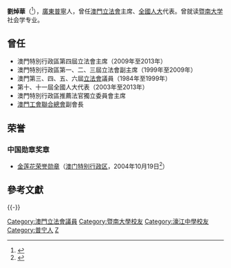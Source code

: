 {{Refimprove |time=2009-11-04T09:24:30+00:00 }}
{{prosetimeline|time=2009-08-20T00:53:04+00:00}}
{{Infobox_officeholder
| name = 劉焯華<br>Lau Cheok Va
| image name = Lau Cheok Va.JPG
| sex = 男 
| office =  [[澳門立法會|澳門立法會]]主席
| term_start = 2009年10月16日
| term_end = 2013年10月15日
| predecessor = [[曹其真|曹其真]]
| successor = [[賀一誠|賀一誠]]
| office2 =  [[澳門立法會|澳門立法會]]議員
| term_start2 = 1999年10月12日
| term_end2 = 2013年10月15日
| different name =
| Native place = 
| date of birth ={{birth date and age|1945|2|3}}
| date of death =
| place of birth ={{MAC-1935}}
| nationality = {{CHN-MAC}}
| place of death = 
| religion = 
| educate =
| past = 
*澳門第3—6屆[[澳門立法會_(葡屬澳門)|立法會]]議員  (1984年至1999年)
*澳門第1—3屆[[澳門立法會|澳門立法會]]議員  (1999年至2013年)
| award =金蓮花勳章
}}
'''劉焯華'''{{GML}}{{GLM}}（{{bd|1945年|2月3日|||L劉}}<ref>{{cite journal|journal=澳門行政暨公職局|date=2009年7月15日|title=第四屆立法會選舉候選名單總表|url=http://www.eal.gov.mo/2009/news/20090715.pdf|deadurl=yes|archiveurl=https://web.archive.org/web/20090806210614/http://www.eal.gov.mo/2009/news/20090715.pdf|archivedate=2009年8月6日|access-date=2009年10月16日}}</ref>），[[廣東|廣東]][[普寧|普寧]]人，曾任[[澳門特別行政區立法會|澳門立法會]]主席、[[澳門特別行政區全國人民代表大會代表|全國人大]]代表。曾就读[[暨南大学|暨南大学]]社会学专业。

==曾任==
*澳門特別行政區第四屆立法會主席（2009年至2013年）
*澳門特別行政區第一、二、三屆立法會副主席（1999年至2009年）
*澳門第三、四、五、六屆[[澳門立法會_(葡屬澳門)|立法會]]議員（1984年至1999年）
*第十、十一屆全國人大代表（2003年至2013年）
*澳門特別行政區推薦法官獨立委員會主席
*[[澳門工會聯合總會|澳門工會聯合總會]]副會長

== 荣誉 ==
===中国勋章奖章===
* [[金莲花荣誉勋章|金莲花荣誉勋章]]（[[澳门特别行政区|澳门特别行政区]]，2004年10月19日<ref>{{cite web |url=https://www.gov.mo/zh-hans/news/29093/ |title=特区政府公布获颁授勋章、奖章和奖状者名单 |publisher=中华人民共和国澳门特别行政区政府入口网站 |date=2004-10-20 |access-date=2022-01-05| archive-date= |archive-url= |dead-url=no }}</ref>）

== 參考文獻 ==
{{Reflist}}

{{-}}
{{start box}}
{{s-before|[[曹其真|曹其真]]}}
{{s-title|{{MSAR}}[[澳门立法会|立法會]]主席|2009年至2013年}}
{{s-after|[[賀一誠|賀一誠]]|rows=2}}
{{s-before|[[何厚鏵|何厚鏵]]}}
{{s-title|{{MSAR}}立法會副主席|1999年至2009年}}
{{end box}}

{{大蓮花勳賢}}
{{澳門特別行政區第一屆立法會議員}}
{{澳門特別行政區第二屆立法會議員}}
{{澳門特別行政區第三屆立法會議員}}
{{澳門特別行政區第四屆立法會議員}}
{{Authority control}}
{{DEFAULTSORT:L}}
[[Category:澳門立法會議員|Category:澳門立法會議員]]
[[Category:暨南大學校友|Category:暨南大學校友]]
[[Category:濠江中學校友|Category:濠江中學校友]]
[[Category:普宁人|Category:普宁人]]
[[Category:劉姓|Z]]